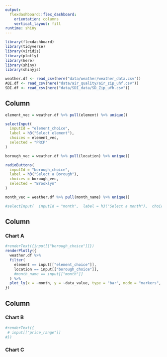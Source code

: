 ```yaml
---
output: 
  flexdashboard::flex_dashboard:
    orientation: columns
    vertical_layout: fill
runtime: shiny
---
```


```r
library(flexdashboard)
library(tidyverse)
library(viridis)
library(plotly)
library(here)
library(shiny)
library(shinyjs)
```

```r
weather.df <- read_csv(here("data/weather/weather_data.csv"))
AQI.df <- read_csv(here("data/air_quality/air_zip_uhf.csv"))
SDI.df <- read_csv(here("data/SDI_data/SD_Zip_ufh.csv"))
```


Column {.sidebar}
-----------------------------------------------------------------------

```r
element_vec = weather.df %>% pull(element) %>% unique()

selectInput(
  inputId = "element_choice",
  label = h3("Select element"),
  choices = element_vec,
  selected = "PRCP"
)

borough_vec = weather.df %>% pull(location) %>% unique()

radioButtons(
  inputId = "borough_choice",
  label = h3("Select a Borough"),
  choices = borough_vec,
  selected = "Brooklyn"
)

month_vec = weather.df %>% pull(month_name) %>% unique()

#selectInput(  inputId = "month",  label = h3("Select a month"),  choices = month_vec,  select = "January")
```



Column {data-width=650}
-----------------------------------------------------------------------

### Chart A

```r
#renderText({input[["borough_choice"]]})
renderPlotly({
  weather.df %>%
  filter(
    element == input[["element_choice"]],
    location == input[["borough_choice"]],
    #month_name == input[["month"]]
  ) %>%
  plot_ly(x = ~month, y = ~data_value, type = "bar", mode = "markers", color = ~location)
})


```

Column {data-width=350}
-----------------------------------------------------------------------

### Chart B

```r
#renderText({
 # input[["price_range"]]
#})
```

### Chart C

```r

```